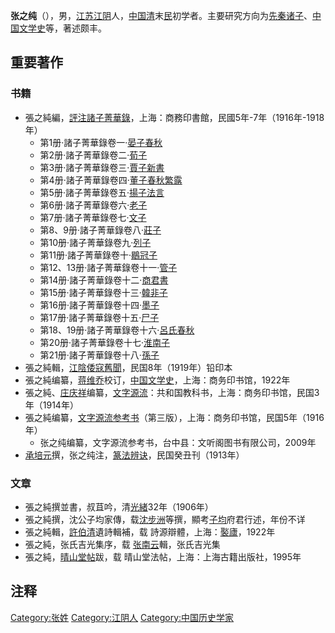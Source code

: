 {{blpsource|time=2010-08-23T06:08:43+00:00}}
'''张之纯'''（{{bd|？||？}}），男，[[江苏|江苏]][[江阴|江阴]]人，[[中国|中国]][[清朝|清]]末[[中华民国|民]]初学者。主要研究方向为[[先秦诸子|先秦诸子]]、[[中国文学史|中国文学史]]等，著述颇丰。

==重要著作==
===书籍===
*張之純編，[[諸子菁華錄|評注諸子菁華錄]]，上海：商務印書館，民國5年-7年（1916年-1918年）
**第1册·諸子菁華錄卷一·[[晏子春秋|晏子春秋]] 
**第2册·諸子菁華錄卷二·[[荀子_(書)|荀子]]
**第3册·諸子菁華錄卷三·[[新書|賈子新書]] 
**第4册·諸子菁華錄卷四·[[春秋繁露|董子春秋繁露]]
**第5册·諸子菁華錄卷五·[[法言|揚子法言]]
**第6册·諸子菁華錄卷六·[[道德经|老子]]
**第7册·諸子菁華錄卷七·[[文子|文子]]
**第8、9册·諸子菁華錄卷八·[[庄子_(书)|莊子]] 
**第10册·諸子菁華錄卷九·[[列子|列子]] 
**第11册·諸子菁華錄卷十·[[鶡冠子|鶡冠子]]
**第12、13册·諸子菁華錄卷十一·[[管子_(书籍)|管子]] 
**第14册·諸子菁華錄卷十二·[[商君書|商君書]] 
**第15册·諸子菁華錄卷十三·[[韓非子|韓非子]]
**第16册·諸子菁華錄卷十四·[[墨子_(书)|墨子]]
**第17册·諸子菁華錄卷十五·[[尸子|尸子]]
**第18、19册·諸子菁華錄卷十六·[[呂氏春秋|呂氏春秋]] 
**第20册·諸子菁華錄卷十七·[[淮南子|淮南子]]
**第21册·諸子菁華錄卷十八·[[孙子兵法|孫子]]
*張之純輯，[[江陰倭寇舊聞|江陰倭寇舊聞]]，民国8年（1919年）铅印本
*張之純编纂，[[蒋维乔|蒋维乔]]校订，[[中国文学史|中国文学史]]，上海：商务印书馆，1922年
*張之純、[[庄庆祥|庄庆祥]]编纂，[[文字源流|文字源流]]：共和国教科书，上海：商务印书馆，民国3年（1914年）
*張之純编纂，[[文字源流参考书|文字源流参考书]]（第三版），上海：商务印书馆，民国5年（1916年）
**张之纯编纂，文字源流参考书，台中县：文听阁图书有限公司，2009年 
*[[承培元|承培元]]撰，张之纯注，[[篆法辨诀|篆法辨诀]]，民国癸丑刊（1913年）

===文章=== 
*張之純撰並書，叔苴吟，清[[光緒|光緒]]32年（1906年）  
*張之純撰，沈公子均家傳，载[[沈步洲|沈步洲]]等撰，顯考[[沈保衡|子均]]府君行述，年份不详
*張之純輯，[[许学夷|許伯清]]遺詩輯補，载 詩源辯體，上海：[[褧廬|褧廬]]，1922年
*張之純，张氏吉光集序，载 [[张南云|张南云]]輯，张氏吉光集
*張之純，[[晴山堂帖|晴山堂帖]]跋，载 晴山堂法帖，上海：上海古籍出版社，1995年

==注释==
{{reflist}}
[[Category:张姓|Category:张姓]] 
[[Category:江阴人|Category:江阴人]]   
[[Category:中国历史学家|Category:中国历史学家]]